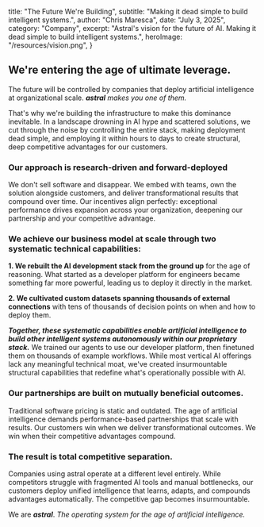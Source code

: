   title: "The Future We're Building",
  subtitle: "Making it dead simple to build intelligent systems.",
  author: "Chris Maresca",
  date: "July 3, 2025",
  category: "Company",
  excerpt: "Astral's vision for the future of AI. Making it dead simple to build intelligent systems.",
  heroImage: "/resources/vision.png",
}

## We're entering the age of ultimate leverage.


The future will be controlled by companies that deploy artificial intelligence at organizational scale.  ***astral*** *makes you one of them.*

That's why we're building the infrastructure to make this dominance inevitable. In a landscape drowning in AI hype and scattered solutions, we cut through the noise by controlling the entire stack, making deployment dead simple, and employing it within hours to days to create structural, deep competitive advantages for our customers.

### Our approach is research-driven and forward-deployed

We don't sell software and disappear. We embed with teams, own the solution alongside customers, and deliver transformational results that compound over time. Our incentives align perfectly: exceptional performance drives expansion across your organization, deepening our partnership and your competitive advantage.

### We achieve our business model at scale through two systematic technical capabilities:

**1. We rebuilt the AI development stack from the ground up** for the age of reasoning. What started as a developer platform for engineers became something far more powerful, leading us to deploy it directly in the market.


**2. We cultivated custom datasets spanning thousands of external connections** with tens of thousands of decision points on when and how to deploy them.

 ***Together, these systematic capabilities enable artificial intelligence to build other intelligent systems autonomously within our proprietary stack.*** We trained our agents to use our developer platform, then finetuned them on thousands of example workflows. While most vertical AI offerings lack any meaningful technical moat, we've created insurmountable structural capabilities that redefine what's operationally possible with AI.

### Our partnerships are built on mutually beneficial outcomes.

Traditional software pricing is static and outdated. The age of artificial intelligence demands performance-based partnerships that scale with results. Our customers win when we deliver transformational outcomes. We win when their competitive advantages compound.

### The result is total competitive separation.

Companies using astral operate at a different level entirely. While competitors struggle with fragmented AI tools and manual bottlenecks, our customers deploy unified intelligence that learns, adapts, and compounds advantages automatically. The competitive gap becomes insurmountable.

We are ***astral***. *The operating system for the age of artificial intelligence.*